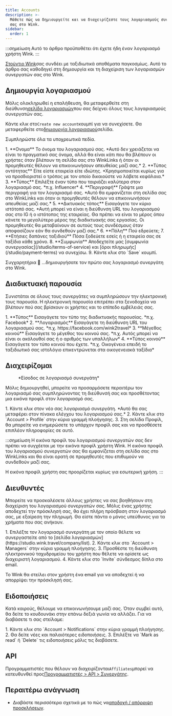 ```yaml
---
title: Accounts
description: >-
  Μάθετε πώς να δημιουργείτε και να διαχειρίζεστε τους λογαριασμούς συνεργατών
  σας στο Wink.
sidebar:
  order: 1
---
```


:::σημείωση
Αυτό το άρθρο προϋποθέτει ότι έχετε ήδη έναν λογαριασμό χρήστη Wink.
:::

[Στούντιο Wink](https://studio.wink.travel)σας συνδέει με ταξιδιωτικά αποθέματα παγκοσμίως. Αυτό το άρθρο σας καθοδηγεί στη δημιουργία και τη διαχείριση των λογαριασμών συνεργατών σας στο Wink.

## Δημιουργία λογαριασμού

Μόλις ολοκληρωθεί η επαλήθευση, θα μεταφερθείτε στη διεύθυνση[σελίδα λογαριασμών](https://studio.wink.travel/company/list)που σας δείχνει όλους τους λογαριασμούς συνεργατών σας.

Κάντε κλικ στο`Create new account`κουμπί για να συνεχίσετε. Θα μεταφερθείτε στο[δημιουργία λογαριασμού](https://studio.wink.travel/company/create)σελίδα.

Συμπληρώστε όλα τα υποχρεωτικά πεδία.

<Steps>
  1. **Ονομα** Το όνομα του λογαριασμού σας. *Αυτό δεν χρειάζεται να είναι το πραγματικό σας όνομα, αλλά θα είναι κάτι που θα βλέπουν οι χρήστες όταν βλέπουν τη σελίδα σας στο WinkLinks ή όταν οι προμηθευτές θέλουν να επικοινωνήσουν απευθείας μαζί σας.*
  2. **Τύπος οντότητας** Είτε είστε εταιρεία είτε ιδιώτης. *Χρησιμοποιείται κυρίως για να προσδιοριστεί ο τρόπος με τον οποίο δικαιούστε να λάβετε κεφάλαια.*
  3. **Τύπος** Επιλέξτε έναν τύπο που ταιριάζει καλύτερα στον λογαριασμό σας. *π.χ. Influencer*
  4. **Περιγραφή** Γράψτε μια περιγραφή για τον λογαριασμό σας. *Αυτό θα εμφανίζεται στη σελίδα σας στο WinkLinks και όταν οι προμηθευτές θέλουν να επικοινωνήσουν απευθείας μαζί σας.*
  5. **Δικτυακός τόπος** Εισαγάγετε τον κύριο ιστότοπό σας. *Αυτή μπορεί να είναι η διεύθυνση URL του λογαριασμού σας στο IG ή ο ιστότοπος της εταιρείας. Θα πρέπει να είναι το μέρος όπου κάνετε το μεγαλύτερο μέρος της διαδικτυακής σας εργασίας. Οι προμηθευτές θα μεταβαίνουν σε αυτούς τους συνδέσμους όταν αποφασίζουν εάν θα συνδεθούν μαζί σας.*
  6. **Πόλη** Πού εδρεύετε;
  7. **Ετήσιες δαπάνες ταξιδιού** Πόσα ξοδεύετε εσείς ή η εταιρεία σας σε ταξίδια κάθε χρόνο.
  8. **Συμφωνία** Αποδεχτείτε μας [συμφωνία συνεργασίας](/studio/terms-of-service) και [όροι πληρωμής](/studio/payment-terms) να συνεχίσω.
  9. Κάντε κλικ στο `Save` κουμπί.
</Steps>


Συγχαρητήρια 🎉 ​​...δημιουργήσατε τον πρώτο σας λογαριασμό συνεργάτη στο Wink.

## Διαδικτυακή παρουσία

Συνιστάται σε όλους τους συνεργάτες να συμπληρώσουν την ηλεκτρονική τους παρουσία. Η ηλεκτρονική παρουσία επιτρέπει στα ξενοδοχεία να βλέπουν πού σας βρίσκουν οι χρήστες και το επίπεδο εμβέλειάς σας.

<Steps>
  1. **Τύπος** Εισαγάγετε τον τύπο της διαδικτυακής παρουσίας. *π.χ. Facebook*
  2. **Λογαριασμός** Εισαγάγετε τη διεύθυνση URL του λογαριασμού σας. *π.χ. https://facebook.com/wink2travel*
  3. **Μέγεθος κοινού** Εισαγάγετε το μέγεθος του κοινού σας. *π.χ. Αυτός μπορεί να είναι οι ακόλουθοί σας ή ο αριθμός των υπαλλήλων*
  4. **Τύπος κοινού** Εισαγάγετε τον τύπο κοινού που έχετε. *π.χ. Οικογένεια επειδή το ταξιδιωτικό σας ιστολόγιο επικεντρώνεται στα οικογενειακά ταξίδια*
</Steps>


## Διαχειρίζομαι

<figure>
  <CloudinaryImage width="350" height="448" resize="scale" quality="best" alt="Λογαριασμός συνεργάτη" src="academy/affiliate-account" errorImage="noimage_opaque_nyrtl0.png" />

  <figcaption>*Είσοδος σε λογαριασμό συνεργάτη*</figcaption>
</figure>


Μόλις δημιουργηθεί, μπορείτε να προσαρμόσετε περαιτέρω τον λογαριασμό σας συμπληρώνοντας τη διεύθυνσή σας και προσθέτοντας μια εικόνα προφίλ στον λογαριασμό σας.

<Steps>
  1. Κάντε κλικ στον νέο σας λογαριασμό συνεργάτη. *Αυτό θα σας μεταφέρει στον πίνακα ελέγχου του λογαριασμού σας.*
  2. Κάντε κλικ στο `Account > Profile` στην κύρια γραμμή πλοήγησης.
  3. Στη σελίδα Προφίλ, θα μπορείτε να ενημερώσετε το υπάρχον προφίλ σας και να προσθέσετε επιπλέον πληροφορίες σε αυτό.
</Steps>


:::σημείωση
Η εικόνα προφίλ του λογαριασμού συνεργατών σας δεν πρέπει να συγχέεται με την εικόνα προφίλ χρήστη Wink. Η εικόνα προφίλ του λογαριασμού συνεργατών σας θα εμφανίζεται στη σελίδα σας στο WinkLinks και θα είναι ορατή σε προμηθευτές που επιθυμούν να συνδεθούν μαζί σας.

Η εικόνα προφίλ χρήστη σας προορίζεται κυρίως για εσωτερική χρήση.
:::

## Διευθυντές

Μπορείτε να προσκαλέσετε άλλους χρήστες να σας βοηθήσουν στη διαχείριση του λογαριασμού συνεργατών σας. Μόλις ένας χρήστης αποδεχτεί την πρόσκλησή σας, θα έχει πλήρη πρόσβαση στον λογαριασμό σας, με εξαίρεση την πληρωμή. Θα είστε πάντα ο μόνος υπεύθυνος για τα χρήματα που σας ανήκουν.

<Steps>
  1. Επιλέξτε τον λογαριασμό συνεργάτη με τον οποίο θέλετε να συνεργαστείτε από το [σελίδα λογαριασμών](https://studio.wink.travel/company/list).
  2. Κάντε κλικ στο `Account > Managers` στην κύρια γραμμή πλοήγησης.
  3. Προσθέστε τη διεύθυνση ηλεκτρονικού ταχυδρομείου του χρήστη που θέλετε να ορίσετε ως διαχειριστή λογαριασμού.
  4. Κάντε κλικ στο `Invite` σύνδεσμος δίπλα στο email.
</Steps>


Το Wink θα στείλει στον χρήστη ένα email για να αποδεχτεί ή να απορρίψει την πρόσκλησή σας.

## Ειδοποιήσεις

Κατά καιρούς, θέλουμε να επικοινωνήσουμε μαζί σας. Όταν συμβεί αυτό, θα δείτε το κουδουνάκι στην επάνω δεξιά γωνία να αλλάζει.
Για να διαβάσετε τι σας στείλαμε:

<Steps>
  1. Κάντε κλικ στο `Account > Notifications` στην κύρια γραμμή πλοήγησης.
  2. Θα δείτε νέες και παλαιότερες ειδοποιήσεις.
  3. Επιλέξτε να `Mark as read` ή `Delete` τις ειδοποιήσεις μόλις τις διαβάσετε.
</Steps>


## API

Προγραμματιστές που θέλουν να διαχειρίζονται`Affiliates`μπορεί να κατευθυνθεί προς[Προγραμματιστές > API > Συνεργάτης](/developers/apis/#affiliate-api).

## Περαιτέρω ανάγνωση

* Διαβάστε περισσότερα σχετικά με το πώς να[αποδοχή / απόρριψη προσκλήσεων](/user/invites).

